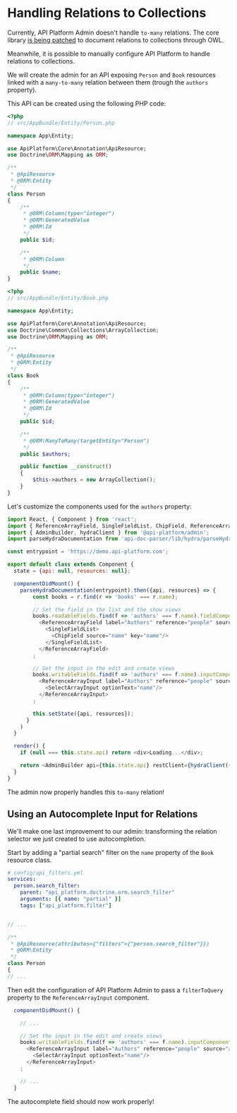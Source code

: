 # Handling Relations to Collections

Currently, API Platform Admin doesn't handle `to-many` relations. The core library [is being patched](https://github.com/api-platform/core/pull/1189)
to document relations to collections through OWL.

Meanwhile, it is possible to manually configure API Platform to handle relations to collections.

We will create the admin for an API exposing `Person` and `Book` resources linked with a `many-to-many`
relation between them (trough the `authors` property).

This API can be created using the following PHP code:

```php
<?php
// src/AppBundle/Entity/Person.php

namespace App\Entity;

use ApiPlatform\Core\Annotation\ApiResource;
use Doctrine\ORM\Mapping as ORM;

/**
 * @ApiResource
 * @ORM\Entity
 */
class Person
{
    /**
     * @ORM\Column(type="integer")
     * @ORM\GeneratedValue
     * @ORM\Id
     */
    public $id;

    /**
     * @ORM\Column
     */
    public $name;
}
```

```php
<?php
// src/AppBundle/Entity/Book.php

namespace App\Entity;

use ApiPlatform\Core\Annotation\ApiResource;
use Doctrine\Common\Collections\ArrayCollection;
use Doctrine\ORM\Mapping as ORM;

/**
 * @ApiResource
 * @ORM\Entity
 */
class Book
{
    /**
     * @ORM\Column(type="integer")
     * @ORM\GeneratedValue
     * @ORM\Id
     */
    public $id;

    /**
     * @ORM\ManyToMany(targetEntity="Person")
     */
    public $authors;

    public function __construct()
    {
        $this->authors = new ArrayCollection();
    }
}
```

Let's customize the components used for the `authors` property:

```javascript
import React, { Component } from 'react';
import { ReferenceArrayField, SingleFieldList, ChipField, ReferenceArrayInput, SelectArrayInput } from 'admin-on-rest';
import { AdminBuilder, hydraClient } from '@api-platform/admin';
import parseHydraDocumentation from 'api-doc-parser/lib/hydra/parseHydraDocumentation';

const entrypoint = 'https://demo.api-platform.com';

export default class extends Component {
  state = {api: null, resources: null};

  componentDidMount() {
    parseHydraDocumentation(entrypoint).then({api, resources} => {
        const books = r.find(r => 'books' === r.name);

        // Set the field in the list and the show views
        books.readableFields.find(f => 'authors' === f.name).fieldComponent =
          <ReferenceArrayField label="Authors" reference="people" source="authors" key="authors">
            <SingleFieldList>
              <ChipField source="name" key="name"/>
            </SingleFieldList>
          </ReferenceArrayField>
        ;

        // Set the input in the edit and create views
        books.writableFields.find(f => 'authors' === f.name).inputComponent =
          <ReferenceArrayInput label="Authors" reference="people" source="authors" key="authors">
            <SelectArrayInput optionText="name"/>
          </ReferenceArrayInput>
        ;

        this.setState({api, resources});
      }
    )
  }

  render() {
    if (null === this.state.api) return <div>Loading...</div>;

    return <AdminBuilder api={this.state.api} restClient={hydraClient({entrypoint: entrypoint, resources: this.state.resources})}/>
  }
}
```

The admin now properly handles this `to-many` relation!

## Using an Autocomplete Input for Relations

We'll make one last improvement to our admin: transforming the relation selector we just created to use autocompletion.

Start by adding a "partial search" filter on the `name` property of the `Book` resource class.

```yaml
# config/api_filters.yml
services:
  person.search_filter:
    parent: "api_platform.doctrine.orm.search_filter"
    arguments: [{ name: "partial" }]
    tags: ["api_platform.filter"]
```

```php

// ...

/**
 * @ApiResource(attributes={"filters"={"person.search_filter"}})
 * @ORM\Entity
 */
class Person
{
// ...
```

Then edit the configuration of API Platform Admin to pass a `filterToQuery` property to the `ReferenceArrayInput` component.

```javascript
  componentDidMount() {

    // ...

    // Set the input in the edit and create views
    books.writableFields.find(f => 'authors' === f.name).inputComponent =
      <ReferenceArrayInput label="Authors" reference="people" source="authors" key="authors" filterToQuery={searchText => ({ name: searchText })}>
        <SelectArrayInput optionText="name"/>
      </ReferenceArrayInput>
    ;

    // ...
  }
```

The autocomplete field should now work properly!
